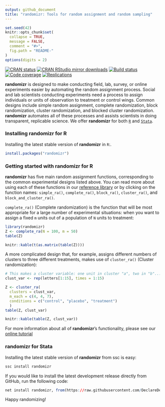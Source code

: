 ```yaml
---
output: github_document
title: "randomizr: Tools for random assignment and random sampling"
---
```


<!-- README.md is generated from README.Rmd. Please edit that file -->

```r
set.seed(42)
knitr::opts_chunk$set(
  collapse = TRUE,
  message = FALSE,
  comment = "#>",
  fig.path = "README-"  
)
options(digits = 2)
```

[![CRAN status](https://www.r-pkg.org/badges/version/randomizr)](https://cran.r-project.org/package=randomizr)
[![CRAN RStudio mirror downloads](https://cranlogs.r-pkg.org/badges/grand-total/randomizr?color=green)](https://r-pkg.org/pkg/randomizr)
[![Build status](https://github.com/DeclareDesign/randomizr/workflows/R-CMD-check/badge.svg)](https://github.com/DeclareDesign/randomizr/actions)
[![Code coverage](https://codecov.io/gh/DeclareDesign/randomizr/branch/master/graph/badge.svg?token=wwi1lF13Se)](https://codecov.io/gh/DeclareDesign/randomizr)
[![Replications](https://softwarecite.com/badge/randomizr)](https://softwarecite.com/package/randomizr)

**randomizr** is designed to make conducting field, lab, survey, or online experiments easier by automating the random assignment process. Social and lab scientists conducting experiments need a process to assign individuals or units of observation to treatment or control wings. Common designs include simple random assignment, complete randomization, block randomization, cluster randomization, and blocked cluster randomization. **randomizr** automates all of these processes and assists scientists in doing transparent, replicable science. We offer **randomizr** for both [`R`](https://declaredesign.org/r/randomizr) and [`Stata`](https://declaredesign.org/stata/randomizr).

### Installing randomizr for R

Installing the latest stable version of **randomizr** in `R`:.

```r
install.packages("randomizr")
```

### Getting started with randomizr for R

**randomizr** has five main random assignment functions, corresponding to the common experimental designs listed above. You can read more about using each of these functions in our [reference library](https://declaredesign.org/r/randomizr/reference/) or by clicking on the function names: `simple_ra()`, `complete_ra()`, `block_ra()`, `cluster_ra()`, and `block_and_cluster_ra()`.

`complete_ra()` (Complete randomization) is the function that will be most appropriate for a large number of experimental situations: when you want to assign a fixed `m` units out of a population of `N` units to treatment:

```r
library(randomizr)
Z <- complete_ra(N = 100, m = 50)
table(Z)
```
```r
knitr::kable(t(as.matrix(table(Z))))
```

A more complicated design that, for example, assigns different numbers of clusters to three different treatments, makes use of `cluster_ra()` (Cluster randomization):

```r
# This makes a cluster variable: one unit in cluster "a", two in "b"...
clust_var <- rep(letters[1:15], times = 1:15)

Z <- cluster_ra(
  clusters = clust_var,
  m_each = c(4, 4, 7),
  conditions = c("control", "placebo", "treatment")
  )
table(Z, clust_var)
```
```r
knitr::kable(table(Z, clust_var))
```

For more information about all of **randomizr**'s functionality, please see our [online tutorial](https://declaredesign.org/r/randomizr/articles/randomizr_vignette.html)

### randomizr for Stata

Installing the latest stable version of **randomizr** from ssc is easy:

```r
ssc install randomizr
```

If you would like to install the latest development release directly from GitHub, run the following code:

```r
net install randomizr, from(https://raw.githubusercontent.com/DeclareDesign/strandomizr/master/) replace
```

Happy randomizing!
